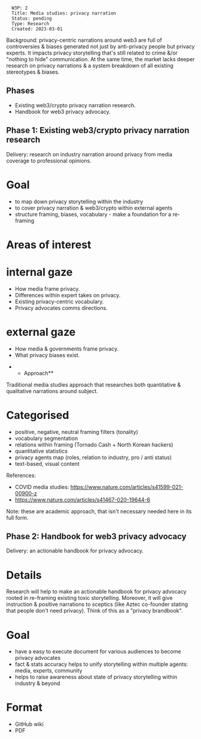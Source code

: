 <pre>
  W3P: 2
  Title: Media studies: privacy narration
  Status: pending
  Type: Research
  Created: 2023-03-01
</pre>

Background: privacy-centric narrations around web3 are full of controversies & biases generated not just by anti-privacy people but privacy experts. It impacts privacy storytelling that's still related to crime &/or "nothing to hide" communication. At the same time, the market lacks deeper research on privacy narrations & a system breakdown of all existing stereotypes & biases.

==Phases==
* Existing web3/crypto privacy narration research.
* Handbook for web3 privacy advocacy.

==Phase 1: Existing web3/crypto privacy narration research==
Delivery: research on industry narration around privacy from media coverage to professional opinions.

=Goal=
* to map down privacy storytelling within the industry 
* to cover privacy narration & web3/crypto within external agents 
* structure framing, biases, vocabulary - make a foundation for a re-framing

=Areas of interest=

=internal gaze=
* How media frame privacy.
* Differences within expert takes on privacy.
* Existing privacy-centric vocabulary.
* Privacy advocates comms directions.

=external gaze=
* How media & governments frame privacy. 
* What privacy biases exist.

**Approach** 
Traditional media studies approach that researches both quantitative & qualitative narrations around subject.

=Categorised=
* positive, negative, neutral framing filters (tonality)
* vocabulary segmentation 
* relations within framing (Tornado Cash + North Korean hackers)
* quantitative statistics 
* privacy agents map (roles, relation to industry, pro / anti status)
* text-based, visual content 

References: 
* COVID media studies: https://www.nature.com/articles/s41599-021-00900-z
* https://www.nature.com/articles/s41467-020-19644-6

Note: these are academic approach, that isn't necessary needed here in its full form.

==Phase 2: Handbook for web3 privacy advocacy== 
Delivery: an actionable handbook for privacy advocacy.

=Details= 
Research will help to make an actionable handbook for privacy advocacy rooted in re-framing existing toxic storytelling. Moreover, it will give instruction & positive narrations to sceptics (like Aztec co-founder stating that people don't need privacy). Think of this as a "privacy brandbook".

=Goal=
* have a easy to execute document for various audiences to become privacy advocates 
* fact & stats accuracy helps to unify storytelling within multiple agents: media, experts, community 
* helps to raise awareness about state of privacy storytelling within industry & beyond

=Format= 
* GitHub wiki 
* PDF
